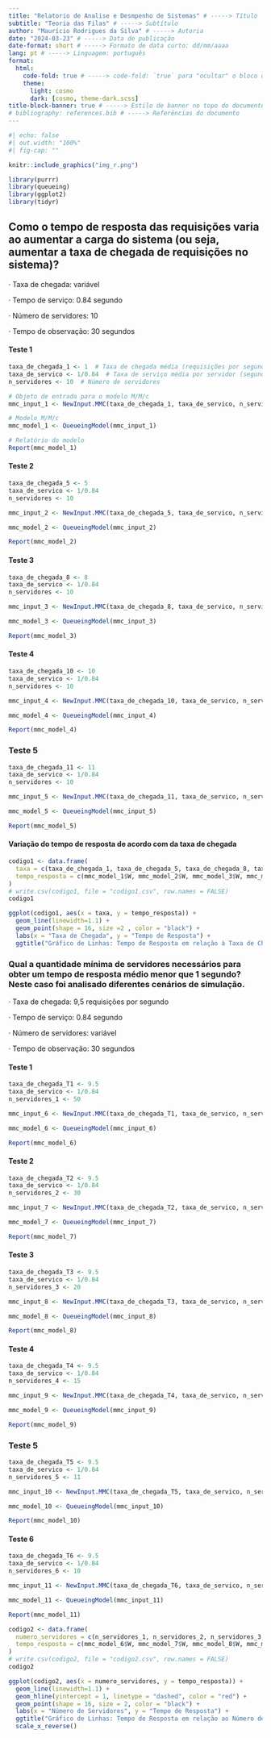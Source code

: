 ```yaml
---
title: "Relatorio de Analise e Desmpenho de Sistemas" # -----> Título
subtitle: "Teoria das Filas" # -----> Subtítulo
author: "Maurício Rodrigues da Silva" # -----> Autoria
date: "2024-03-23" # -----> Data de publicação
date-format: short # -----> Formato de data curto: dd/mm/aaaa
lang: pt # -----> Linguagem: português
format: 
  html: 
    code-fold: true # -----> code-fold: `true` para "ocultar" o bloco de códigos
    theme: 
      light: cosmo
      dark: [cosmo, theme-dark.scss]
title-block-banner: true # -----> Estilo de banner no topo do documento
# bibliography: references.bib # -----> Referências do documento
---
```


```r
#| echo: false
#| out.width: "100%"
#| fig-cap: ""

knitr::include_graphics("img_r.png")
```

```r
library(purrr)
library(queueing)
library(ggplot2)
library(tidyr)
```

## Como o tempo de resposta das requisições varia ao aumentar a carga do sistema (ou seja, aumentar a taxa de chegada de requisições no sistema)?

· Taxa de chegada: variável

· Tempo de serviço: 0.84 segundo

· Número de servidores: 10

· Tempo de observação: 30 segundos

#### Teste 1

```r
taxa_de_chegada_1 <- 1  # Taxa de chegada média (requisições por segundo)
taxa_de_servico <- 1/0.84  # Taxa de serviço média por servidor (segundos por requisição)
n_servidores <- 10  # Número de servidores

# Objeto de entrada para o modelo M/M/c
mmc_input_1 <- NewInput.MMC(taxa_de_chegada_1, taxa_de_servico, n_servidores)

# Modelo M/M/c
mmc_model_1 <- QueueingModel(mmc_input_1)

# Relatório do modelo
Report(mmc_model_1)
```

#### Teste 2

```r
taxa_de_chegada_5 <- 5  
taxa_de_servico <- 1/0.84  
n_servidores <- 10 

mmc_input_2 <- NewInput.MMC(taxa_de_chegada_5, taxa_de_servico, n_servidores)

mmc_model_2 <- QueueingModel(mmc_input_2)

Report(mmc_model_2)
```

#### Teste 3

```r
taxa_de_chegada_8 <- 8  
taxa_de_servico <- 1/0.84  
n_servidores <- 10 

mmc_input_3 <- NewInput.MMC(taxa_de_chegada_8, taxa_de_servico, n_servidores)

mmc_model_3 <- QueueingModel(mmc_input_3)

Report(mmc_model_3)
```

#### Teste 4

```r
taxa_de_chegada_10 <- 10  
taxa_de_servico <- 1/0.84  
n_servidores <- 10 

mmc_input_4 <- NewInput.MMC(taxa_de_chegada_10, taxa_de_servico, n_servidores)

mmc_model_4 <- QueueingModel(mmc_input_4)

Report(mmc_model_4)
```

### Teste 5

```r
taxa_de_chegada_11 <- 11  
taxa_de_servico <- 1/0.84  
n_servidores <- 10 

mmc_input_5 <- NewInput.MMC(taxa_de_chegada_11, taxa_de_servico, n_servidores)

mmc_model_5 <- QueueingModel(mmc_input_5)

Report(mmc_model_5)
```

#### Variação do tempo de resposta de acordo com da taxa de chegada

```r
codigo1 <- data.frame(
  taxa = c(taxa_de_chegada_1, taxa_de_chegada_5, taxa_de_chegada_8, taxa_de_chegada_10, taxa_de_chegada_11),
  tempo_resposta = c(mmc_model_1$W, mmc_model_2$W, mmc_model_3$W, mmc_model_4$W, mmc_model_5$W)
)
# write.csv(codigo1, file = "codigo1.csv", row.names = FALSE)
codigo1
```

```r
ggplot(codigo1, aes(x = taxa, y = tempo_resposta)) +
  geom_line(linewidth=1.1) +
  geom_point(shape = 16, size =2 , color = "black") +
  labs(x = "Taxa de Chegada", y = "Tempo de Resposta") +
  ggtitle("Gráfico de Linhas: Tempo de Resposta em relação à Taxa de Chegada")
```

### Qual a quantidade mínima de servidores necessários para obter um tempo de resposta médio menor que 1 segundo? Neste caso foi analisado diferentes cenários de simulação. 

· Taxa de chegada: 9,5 requisições por segundo

· Tempo de serviço: 0.84 segundo

· Número de servidores: variável

· Tempo de observação: 30 segundos

#### Teste 1

```r
taxa_de_chegada_T1 <- 9.5  
taxa_de_servico <- 1/0.84  
n_servidores_1 <- 50 

mmc_input_6 <- NewInput.MMC(taxa_de_chegada_T1, taxa_de_servico, n_servidores_1)

mmc_model_6 <- QueueingModel(mmc_input_6)

Report(mmc_model_6)
```

#### Teste 2

```r
taxa_de_chegada_T2 <- 9.5  
taxa_de_servico <- 1/0.84  
n_servidores_2 <- 30

mmc_input_7 <- NewInput.MMC(taxa_de_chegada_T2, taxa_de_servico, n_servidores_2)

mmc_model_7 <- QueueingModel(mmc_input_7)

Report(mmc_model_7)
```

#### Teste 3

```r
taxa_de_chegada_T3 <- 9.5  
taxa_de_servico <- 1/0.84  
n_servidores_3 <- 20 

mmc_input_8 <- NewInput.MMC(taxa_de_chegada_T3, taxa_de_servico, n_servidores_3)

mmc_model_8 <- QueueingModel(mmc_input_8)

Report(mmc_model_8)
```

#### Teste 4

```r
taxa_de_chegada_T4 <- 9.5  
taxa_de_servico <- 1/0.84  
n_servidores_4 <- 15 

mmc_input_9 <- NewInput.MMC(taxa_de_chegada_T4, taxa_de_servico, n_servidores_4)

mmc_model_9 <- QueueingModel(mmc_input_9)

Report(mmc_model_9)
```

### Teste 5

```r
taxa_de_chegada_T5 <- 9.5  
taxa_de_servico <- 1/0.84  
n_servidores_5 <- 11 

mmc_input_10 <- NewInput.MMC(taxa_de_chegada_T5, taxa_de_servico, n_servidores_5)

mmc_model_10 <- QueueingModel(mmc_input_10)

Report(mmc_model_10)
```

#### Teste 6

```r
taxa_de_chegada_T6 <- 9.5  
taxa_de_servico <- 1/0.84  
n_servidores_6 <- 10 

mmc_input_11 <- NewInput.MMC(taxa_de_chegada_T6, taxa_de_servico, n_servidores_6)

mmc_model_11 <- QueueingModel(mmc_input_11)

Report(mmc_model_11)
```

```r
codigo2 <- data.frame(
  numero_servidores = c(n_servidores_1, n_servidores_2, n_servidores_3, n_servidores_4, n_servidores_5, n_servidores_6),
  tempo_resposta = c(mmc_model_6$W, mmc_model_7$W, mmc_model_8$W, mmc_model_8$W, mmc_model_10$W, mmc_model_11$W)
)
# write.csv(codigo2, file = "codigo2.csv", row.names = FALSE)
codigo2
```

```r
ggplot(codigo2, aes(x = numero_servidores, y = tempo_resposta)) +
  geom_line(linewidth=1.1) +
  geom_hline(yintercept = 1, linetype = "dashed", color = "red") +
  geom_point(shape = 16, size = 2, color = "black") +
  labs(x = "Número de Servidores", y = "Tempo de Resposta") +
  ggtitle("Gráfico de Linhas: Tempo de Resposta em relação ao Número de Servidores") +
  scale_x_reverse()
```
